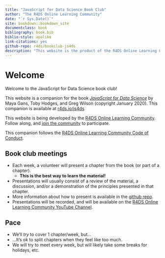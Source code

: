 ```yaml
--- 
title: "JavaScript for Data Science Book Club"
author: "The R4DS Online Learning Community"
date: "`r Sys.Date()`"
site: bookdown::bookdown_site
documentclass: book
bibliography: book.bib
biblio-style: apalike
link-citations: yes
github-repo: r4ds/bookclub-js4ds
description: "This website is the product of the R4DS Online Learning Community's JavaScript for Data Science Book Club."
---
```


# Welcome {-}

Welcome to the JavaScript for Data Science book club! 

This website is a companion for the book [_JavaScript for Data Science_](https://third-bit.com/js4ds/) by Maya Gans, Toby Hodges, and Greg Wilson (copyright January 2020).
This companion is available at [r4ds.io/js4ds](https://r4ds.io/js4ds).

This website is being developed by the [R4DS Online Learning Community](https://rfordatasci.com). Follow along, and [join the community](https://r4ds.io/join) to participate.

This companion follows the [R4DS Online Learning Community Code of Conduct](https://r4ds.io/conduct).

## Book club meetings {-}

- Each week, a volunteer will present a chapter from the book (or part of a chapter).
  - **This is the best way to learn the material!**
- Presentations will usually consist of a review of the material, a discussion, and/or a demonstration of the principles presented in that chapter.
- More information about how to present is available in the [github repo](https://github.com/r4ds/bookclub-js4ds).
- Presentations will be recorded, and will be available on the [R4DS Online Learning Community YouTube Channel](https://r4ds.io/youtube).

## Pace {-}

- We'll _try_ to cover 1 chapter/week, but...
- ...It's ok to split chapters when they feel like too much.
- We will try to meet every week, but will likely take some breaks for holidays, etc.
